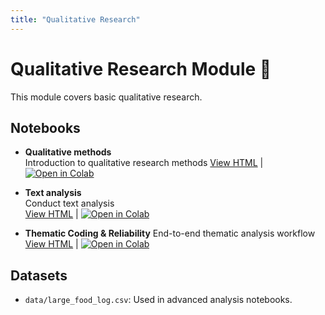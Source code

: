 ```yaml
---
title: "Qualitative Research"
---
```


# Qualitative Research Module 📝

This module covers basic qualitative research. 

## Notebooks

- **Qualitative methods**  
  Introduction to qualitative research methods
  [View HTML](6.1_intro_qualitative_research.html) | [![Open in Colab](https://colab.research.google.com/assets/colab-badge.svg)](https://colab.research.google.com/github/ggkuhnle/data-analysis-projects/blob/main/notebooks/06_qualitative/6.1_into_qualitative_research.ipynb)

- **Text analysis**  
  Conduct text analysis  
  [View HTML](6.2_text_analysis.html) | [![Open in Colab](https://colab.research.google.com/assets/colab-badge.svg)](https://colab.research.google.com/github/ggkuhnle/data-analysis-projects/blob/main/notebooks/06_qualitative/6.2_text_analysis.ipynb)

- **Thematic Coding & Reliability**
  End-to-end thematic analysis workflow
  [View HTML](6.3_thematic_coding.html) | [![Open in Colab](https://colab.research.google.com/assets/colab-badge.svg)](https://colab.research.google.com/github/ggkuhnle/data-         ↪analysis-projects/blob/main/notebooks/06_qualitative/6.3_thematic_coding.ipynb)

## Datasets

- `data/large_food_log.csv`: Used in advanced analysis notebooks.
